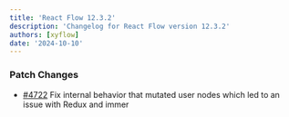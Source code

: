 ```yaml
---
title: 'React Flow 12.3.2'
description: 'Changelog for React Flow version 12.3.2'
authors: [xyflow]
date: '2024-10-10'
---
```


### Patch Changes

- [#4722](https://github.com/xyflow/xyflow/pull/4722) Fix internal behavior that mutated user nodes which led to an issue with Redux and immer
